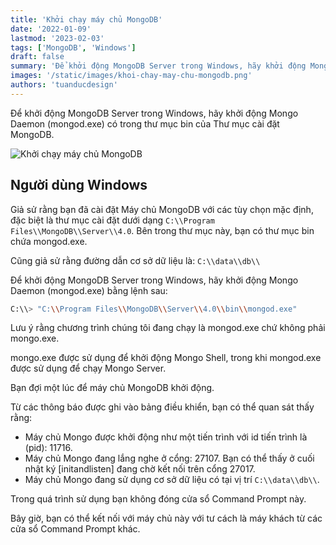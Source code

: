 ```yaml
---
title: 'Khởi chạy máy chủ MongoDB'
date: '2022-01-09'
lastmod: '2023-02-03'
tags: ['MongoDB', 'Windows']
draft: false
summary: 'Để khởi động MongoDB Server trong Windows, hãy khởi động Mongo Daemon (mongod.exe) có trong thư mục bin của Thư mục cài đặt MongoDB.'
images: '/static/images/khoi-chay-may-chu-mongodb.png'
authors: 'tuanducdesign'
---
```


Để khởi động MongoDB Server trong Windows, hãy khởi động Mongo Daemon (mongod.exe) có trong thư mục bin của Thư mục cài đặt MongoDB.

![Khởi chạy máy chủ MongoDB](/static/images/khoi-chay-may-chu-mongodb.png)

## Người dùng Windows

Giả sử rằng bạn đã cài đặt Máy chủ MongoDB với các tùy chọn mặc định, đặc biệt là thư mục cài đặt dưới dạng `C:\\Program Files\\MongoDB\\Server\\4.0`. Bên trong thư mục này, bạn có thư mục bin chứa mongod.exe.

Cũng giả sử rằng đường dẫn cơ sở dữ liệu là: `C:\\data\\db\\`

Để khởi động MongoDB Server trong Windows, hãy khởi động Mongo Daemon (mongod.exe) bằng lệnh sau:

```bash
C:\\> "C:\\Program Files\\MongoDB\\Server\\4.0\\bin\\mongod.exe"
```

Lưu ý rằng chương trình chúng tôi đang chạy là mongod.exe chứ không phải mongo.exe.

mongo.exe được sử dụng để khởi động Mongo Shell, trong khi mongod.exe được sử dụng để chạy Mongo Server.

Bạn đợi một lúc để máy chủ MongoDB khởi động.

Từ các thông báo được ghi vào bảng điều khiển, bạn có thể quan sát thấy rằng:

- Máy chủ Mongo được khởi động như một tiến trình với id tiến trình là (pid): 11716.
- Máy chủ Mongo đang lắng nghe ở cổng: 27107. Bạn có thể thấy ở cuối nhật ký \[initandlisten\] đang chờ kết nối trên cổng 27017.
- Máy chủ Mongo đang sử dụng cơ sở dữ liệu có tại vị trí `C:\\data\\db\\`.

Trong quá trình sử dụng bạn không đóng cửa sổ Command Prompt này.

Bây giờ, bạn có thể kết nối với máy chủ này với tư cách là máy khách từ các cửa sổ Command Prompt khác.
